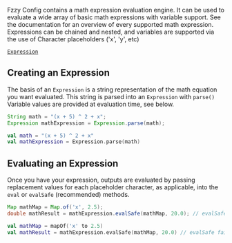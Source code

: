 Fzzy Config contains a math expression evaluation engine. It can be used to evaluate a wide array of basic math expressions with variable support. See the documentation for an overview of every supported math expression. Expressions can be chained and nested, and variables are supported via the use of Character placeholders ('x', 'y', etc)

[`Expression`](https://fzzyhmstrs.github.io/fconfig/-fzzy%20-config/me.fzzyhmstrs.fzzy_config.util/-expression/index.html)

## Creating an Expression
The basis of an `Expression` is a string representation of the math equation you want evaluated. This string is parsed into an `Expression` with `parse()` Variable values are provided at evaluation time, see below.

<CodeTabs>

```java !!tabs Java
String math = "(x + 5) ^ 2 + x";
Expression mathExpression = Expression.parse(math);
```

```kotlin !!tabs Kotlin
val math = "(x + 5) ^ 2 + x"
val mathExpression = Expression.parse(math)
```

</CodeTabs>

## Evaluating an Expression
Once you have your expression, outputs are evaluated by passing replacement values for each placeholder character, as applicable, into the `eval` or `evalSafe` (recommended) methods.

<CodeTabs>

```java !!tabs Java
Map mathMap = Map.of('x', 2.5);
double mathResult = mathExpression.evalSafe(mathMap, 20.0); // evalSafe fails soft with a fallback value. eval throws exceptions if there is a problem.
```

```kotlin !!tabs Kotlin
val mathMap = mapOf('x' to 2.5)
val mathResult = mathExpression.evalSafe(mathMap, 20.0) // evalSafe fails soft with a fallback value. eval throws exceptions if there is a problem.
```

</CodeTabs>
